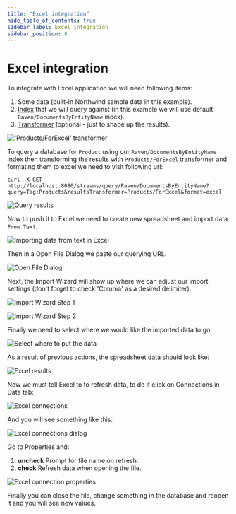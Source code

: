 ```yaml
---
title: "Excel integration"
hide_table_of_contents: true
sidebar_label: Excel integration
sidebar_position: 8
---
```



# Excel integration

To integrate with Excel application we will need following items:   
1. Some data (built-in Northwind sample data in this example).   
2. [Index](../client-api/querying/static-indexes/defining-static-index.mdx) that we will query against (in this example we will use default `Raven/DocumentsByEntityName` index).   
3. [Transformer](../client-api/querying/results-transformation/result-transformers.mdx) (optional - just to shape up the results).   

!['Products/ForExcel' transformer](./assets/excel_transformer.png)

To query a database for `Product` using our `Raven/DocumentsByEntityName` index then transforming the results with `Products/ForExcel` transformer and formating them to excel we need to visit following url:   

```plain 
curl -X GET http://localhost:8080/streams/query/Raven/DocumentsByEntityName?query=Tag:Products&resultsTransformer=Products/ForExcel&format=excel
```

![Query results](./assets/excel_result.png)

Now to push it to Excel we need to create new spreadsheet and import data `From Text`.

![Importing data from text in Excel](./assets/excel_from_text.png)

Then in a Open File Dialog we paste our querying URL.

![Open File Dialog](./assets/excel_from_text_dialog.png)

Next, the Import Wizard will show up where we can adjust our import settings (don't forget to check 'Comma' as a desired delimiter).

![Import Wizard Step 1](./assets/excel_from_text_wizard_1.png)

![Import Wizard Step 2](./assets/excel_from_text_wizard_2.png)

Finally we need to select where we would like the imported data to go:

![Select where to put the data](./assets/excel_from_text_select.png)

As a result of previous actions, the spreadsheet data should look like:

![Excel results](./assets/excel_from_text_results.png)

Now we must tell Excel to to refresh data, to do it click on Connections in Data tab:

![Excel connections](./assets/excel_connections.png)

And you will see something like this:

![Excel connections dialog](./assets/excel_connections_dialog_1.png)

Go to Properties and:   
1. **uncheck** Prompt for file name on refresh.   
2. **check** Refresh data when opening the file.   

![Excel connection properties](./assets/excel_connections_dialog_2.png)

Finally you can close the file, change something in the database and reopen it and you will see new values.